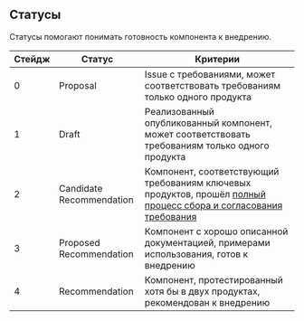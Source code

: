 
<Meta title='Гайдлайны|Статусы' />

## Статусы

Статусы помогают понимать готовность компонента к внедрению.

| Стейдж | Статус                   | Критерии                                                                                                                                                                                          |
| ------ | ------------------------ | ------------------------------------------------------------------------------------------------------------------------------------------------------------------------------------------------- |
| 0      | Proposal                 | Issue с требованиями, может соответствовать требованиям только одного продукта                                                                                                                    |
| 1      | Draft                    | Реализованный опубликованный компонент, может соответствовать требованиям только одного продукта                                                                                                  |
| 2      | Candidate Recommendation | Компонент, соответствующий требованиям ключевых продуктов, прошёл [полный процесс сбора и согласования требования](http://confluence.moscow.alfaintra.net/pages/viewpage.action?pageId=387658586) |
| 3      | Proposed Recommendation  | Компонент с хорошо описанной документацией, примерами использования, готов к внедрению                                                                                                            |
| 4      | Recommendation           | Компонент, протестированный хотя бы в двух продуктах, рекомендован к внедрению                                                                                                                    |
